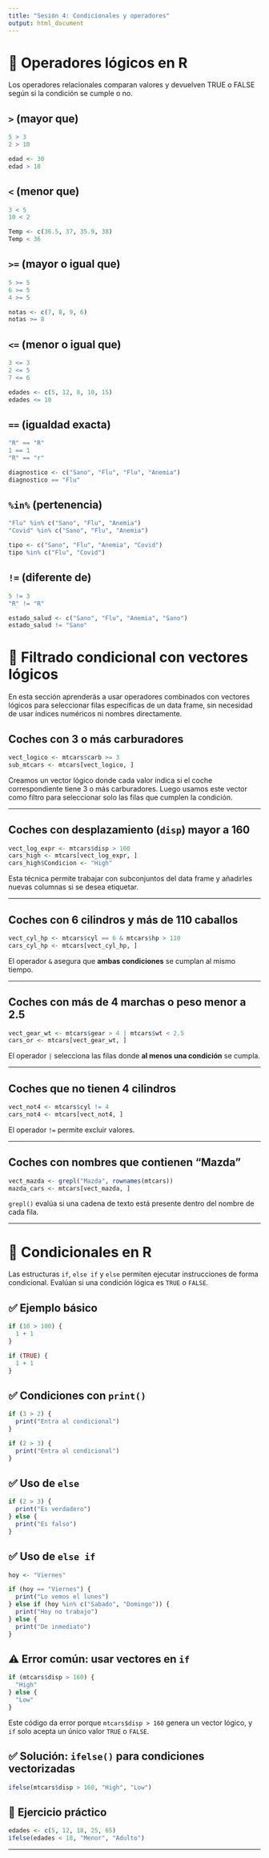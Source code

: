 ---
title: "Sesión 4: Condicionales y operadores"
output: html_document
---

# 🧩 Operadores lógicos en R
Los operadores relacionales comparan valores y devuelven TRUE o FALSE según si la condición se cumple o no.

## `>` (mayor que)

```r
5 > 3
2 > 10

edad <- 30
edad > 18
```

## `<` (menor que)

```r
3 < 5
10 < 2

Temp <- c(36.5, 37, 35.9, 38)
Temp < 36
```

## `>=` (mayor o igual que)

```r
5 >= 5
6 >= 5
4 >= 5

notas <- c(7, 8, 9, 6)
notas >= 8
```

## `<=` (menor o igual que)

```r
3 <= 3
2 <= 5
7 <= 6

edades <- c(5, 12, 8, 10, 15)
edades <= 10
```

## `==` (igualdad exacta)

```r
"R" == "R"
1 == 1
"R" == "r"

diagnostico <- c("Sano", "Flu", "Flu", "Anemia")
diagnostico == "Flu"
```

## `%in%` (pertenencia)

```r
"Flu" %in% c("Sano", "Flu", "Anemia")
"Covid" %in% c("Sano", "Flu", "Anemia")

tipo <- c("Sano", "Flu", "Anemia", "Covid")
tipo %in% c("Flu", "Covid")
```

## `!=` (diferente de)

```r
5 != 3
"R" != "R"

estado_salud <- c("Sano", "Flu", "Anemia", "Sano")
estado_salud != "Sano"
```


# 🧩 Filtrado condicional con vectores lógicos

En esta sección aprenderás a usar operadores combinados con vectores lógicos para seleccionar filas específicas de un data frame, sin necesidad de usar índices numéricos ni nombres directamente.

## Coches con 3 o más carburadores

```r
vect_logico <- mtcars$carb >= 3
sub_mtcars <- mtcars[vect_logico, ]
```

Creamos un vector lógico donde cada valor indica si el coche correspondiente tiene 3 o más carburadores. Luego usamos este vector como filtro para seleccionar solo las filas que cumplen la condición.

---

## Coches con desplazamiento (`disp`) mayor a 160

```r
vect_log_expr <- mtcars$disp > 160
cars_high <- mtcars[vect_log_expr, ]
cars_high$Condicion <- "High"
```

Esta técnica permite trabajar con subconjuntos del data frame y añadirles nuevas columnas si se desea etiquetar.

---

## Coches con 6 cilindros **y** más de 110 caballos

```r
vect_cyl_hp <- mtcars$cyl == 6 & mtcars$hp > 110
cars_cyl_hp <- mtcars[vect_cyl_hp, ]
```

El operador `&` asegura que **ambas condiciones** se cumplan al mismo tiempo.

---

## Coches con más de 4 marchas **o** peso menor a 2.5

```r
vect_gear_wt <- mtcars$gear > 4 | mtcars$wt < 2.5
cars_or <- mtcars[vect_gear_wt, ]
```

El operador `|` selecciona las filas donde **al menos una condición** se cumpla.

---

## Coches que **no** tienen 4 cilindros

```r
vect_not4 <- mtcars$cyl != 4
cars_not4 <- mtcars[vect_not4, ]
```

El operador `!=` permite excluir valores.

---

## Coches con nombres que contienen "Mazda"

```r
vect_mazda <- grepl("Mazda", rownames(mtcars))
mazda_cars <- mtcars[vect_mazda, ]
```

`grepl()` evalúa si una cadena de texto está presente dentro del nombre de cada fila.

---

# 🧩 Condicionales en R

Las estructuras `if`, `else if` y `else` permiten ejecutar instrucciones de forma condicional. Evalúan si una condición lógica es `TRUE` o `FALSE`.

## ✅ Ejemplo básico

```r
if (10 > 100) {
  1 + 1
}

if (TRUE) {
  1 + 1
}
```

## ✅ Condiciones con `print()`

```r
if (3 > 2) {
  print("Entra al condicional")
}

if (2 > 3) {
  print("Entra al condicional")
}
```

## ✅ Uso de `else`

```r
if (2 > 3) {
  print("Es verdadero")
} else {
  print("Es falso")
}
```

## ✅ Uso de `else if`

```r
hoy <- "Viernes"

if (hoy == "Viernes") {
  print("Lo vemos el lunes")
} else if (hoy %in% c("Sabado", "Domingo")) {
  print("Hoy no trabajo")
} else {
  print("De inmediato")
}
```

## ⚠️ Error común: usar vectores en `if`

```r
if (mtcars$disp > 160) {
  "High"
} else {
  "Low"
}
```

Este código da error porque `mtcars$disp > 160` genera un vector lógico, y `if` solo acepta un único valor `TRUE` o `FALSE`.

## ✅ Solución: `ifelse()` para condiciones vectorizadas

```r
ifelse(mtcars$disp > 160, "High", "Low")
```

## 🧪 Ejercicio práctico

```r
edades <- c(5, 12, 18, 25, 65)
ifelse(edades < 18, "Menor", "Adulto")
```
---